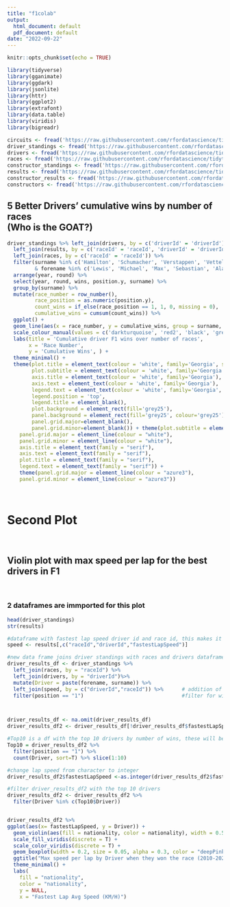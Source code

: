 ```yaml
---
title: "f1colab"
output:
  html_document: default
  pdf_document: default
date: "2022-09-22"
---
```


```r
knitr::opts_chunk$set(echo = TRUE)

```

```r

library(tidyverse)
library(gganimate)
library(ggdark)
library(jsonlite)
library(httr)
library(ggplot2)
library(extrafont)
library(data.table)
library(viridis)
library(bigreadr)

```

```r

circuits <- fread('https://raw.githubusercontent.com/rfordatascience/tidytuesday/master/data/2021/2021-09-07/circuits.csv')
driver_standings <- fread('https://raw.githubusercontent.com/rfordatascience/tidytuesday/master/data/2021/2021-09-07/driver_standings.csv')
drivers <- fread('https://raw.githubusercontent.com/rfordatascience/tidytuesday/master/data/2021/2021-09-07/drivers.csv')
races <- fread('https://raw.githubusercontent.com/rfordatascience/tidytuesday/master/data/2021/2021-09-07/races.csv')
constructor_standings <- fread('https://raw.githubusercontent.com/rfordatascience/tidytuesday/master/data/2021/2021-09-07/constructor_standings.csv')
results <- fread('https://raw.githubusercontent.com/rfordatascience/tidytuesday/master/data/2021/2021-09-07/results.csv')
constructor_results <- fread('https://raw.githubusercontent.com/rfordatascience/tidytuesday/master/data/2021/2021-09-07/constructor_results.csv')
constructors <- fread('https://raw.githubusercontent.com/rfordatascience/tidytuesday/master/data/2021/2021-09-07/constructors.csv')


```

## 5 Better Drivers' cumulative wins by number of races <br> (Who is the GOAT?) 





```r

driver_standings %>% left_join(drivers, by = c('driverId' = 'driverId')) %>%    # Join to unite names and points
  left_join(results, by = c('raceId' = 'raceId', 'driverId' = 'driverId')) %>%  # Driver position, not in the standing, but the races
  left_join(races, by = c('raceId' = 'raceId')) %>%                             # Join to get number of races drivers have been in
  filter(surname %in% c('Hamilton', 'Schumacher', 'Verstappen', 'Vettel', 'Prost')
         & forename %in% c('Lewis', 'Michael', 'Max', 'Sebastian', 'Alain'))%>% # Take out the five drivers of interest, 2 conditions because e.g. families race
  arrange(year, round) %>%                                                      # Order by year and then round so the races are in chronological order
  select(year, round, wins, position.y, surname) %>%                            # Picking relevant columns (race position)
  group_by(surname) %>%                                                         # Enables different counting of races for each driver instead of total races
  mutate(race_number = row_number(),                                            # calculate the race number of each drivers career by counting row number for each driver
         race_position = as.numeric(position.y),                                # change race position to numeric, was character
         count_wins = if_else(race_position == 1, 1, 0, missing = 0),           # Keep track of each win
         cumulative_wins = cumsum(count_wins)) %>%                              # Sum up the total number of wins
  ggplot() +                                                                    # ggplot Theme Assist :^)
  geom_line(aes(x = race_number, y = cumulative_wins, group = surname, colour = surname), size = 1.5) +
  scale_colour_manual(values = c('darkturquoise', 'red2', 'black', 'green3', 'yellow3')) +
  labs(title = 'Cumulative driver F1 wins over number of races',
       x = 'Race Number',
       y = 'Cumulative Wins', ) +
  theme_minimal() +
  theme(plot.title = element_text(colour = 'white', family='Georgia', size = 16, hjust = 0.5),
        plot.subtitle = element_text(colour = 'white', family='Georgia', size = 14),
        axis.title = element_text(colour = 'white', family='Georgia'),
        axis.text = element_text(colour = 'white', family='Georgia'),
        legend.text = element_text(colour = 'white', family='Georgia', size=12),
        legend.position = 'top',
        legend.title = element_blank(),
        plot.background = element_rect(fill='grey25'),
        panel.background = element_rect(fill='grey25', colour='grey25'),
        panel.grid.major=element_blank(),
        panel.grid.minor=element_blank()) + theme(plot.subtitle = element_text(family = "serif"),
    panel.grid.major = element_line(colour = "white"),
    panel.grid.minor = element_line(colour = "white"),
    axis.title = element_text(family = "serif"),
    axis.text = element_text(family = "serif"),
    plot.title = element_text(family = "serif"),
    legend.text = element_text(family = "serif")) +
    theme(panel.grid.major = element_line(colour = "azure3"),
    panel.grid.minor = element_line(colour = "azure3"))


```

<br>

# Second Plot

<br>

##  Violin plot with max speed per lap for the best drivers in F1

<br>

### 2 dataframes are immported for this plot

```r
head(driver_standings)
str(results)

```




```r
#dataframe with fastest lap speed driver id and race id, this makes it earsier to add fastest lap to dataframes 
speed <- results[,c("raceId","driverId","fastestLapSpeed")]

#new data frame joins driver standings with races and drivers dataframes 
driver_results_df <- driver_standings %>%                                                
  left_join(races, by = "raceId") %>%
  left_join(drivers, by = "driverId")%>%  
  mutate(Driver = paste(forename, surname)) %>%
  left_join(speed, by = c("driverId","raceId")) %>%      # addition of speed data frame has 
  filter(position == "1")                                #filter for winner of race, this means we only plot for the races where the driver won



driver_results_df <- na.omit(driver_results_df)                                          #remove NA if any
driver_results_df2 <- driver_results_df[!driver_results_df$fastestLapSpeed == "\\N", ]   #remove "\\N" this is NA equivalent

#Top10 is a df with the top 10 drivers by number of wins, these will be the only drivers included in the plot
Top10 = driver_results_df2 %>% 
  filter(position == "1") %>%
  count(Driver, sort=T) %>% slice(1:10)

#change lap speed from character to integer
driver_results_df2$fastestLapSpeed <-as.integer(driver_results_df2$fastestLapSpeed)

#filter driver_results_df2 with the top 10 drivers
driver_results_df2 <- driver_results_df2 %>%
  filter(Driver %in% c(Top10$Driver))


driver_results_df2 %>% 
ggplot(aes(x= fastestLapSpeed, y = Driver)) +
  geom_violin(aes(fill = nationality, color = nationality), width = 0.5, size = 0.1) +
  scale_fill_viridis(discrete = T) +
  scale_color_viridis(discrete = T) +
  geom_boxplot(width = 0.2, size = 0.05, alpha = 0.3, color = "deepPink4") +
  ggtitle("Max speed per lap by Driver when they won the race (2010-2021)")+
  theme_minimal() +
  labs(
    fill = "nationality", 
    color = "nationality",
    y = NULL,
    x = "Fastest Lap Avg Speed (KM/H)") 
```




